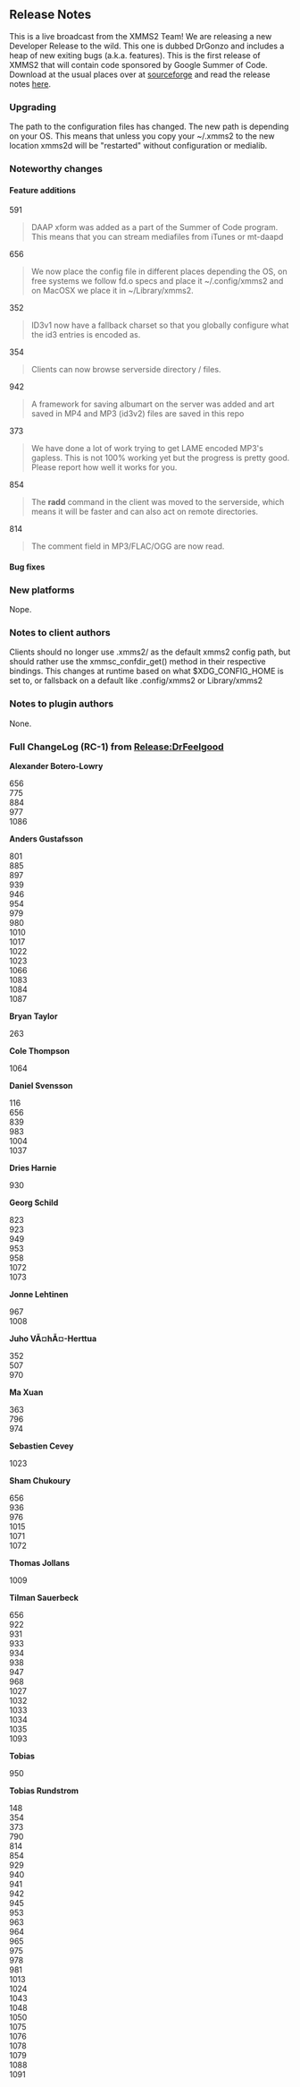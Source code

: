 == Release Notes ==

This is a live broadcast from the XMMS2 Team! We are releasing a new Developer Release to the wild. This one is dubbed DrGonzo and includes a heap of new exiting bugs (a.k.a. features). This is the first release of XMMS2 that will contain code sponsored by Google Summer of Code. Download at the usual places over at [http://sourceforge.net/projects/xmms2 sourceforge] and read the release notes [http://wiki.xmms2.xmms.se/index.php/Release:DrGonzo here].

=== Upgrading ===

The path to the configuration files has changed. The new path is depending on your OS. This means that unless you copy your ~/.xmms2 to the new location xmms2d will be "restarted" without configuration or medialib.

=== Noteworthy changes ===

==== Feature additions ====

;<mantis>591</mantis>
<blockquote>DAAP xform was added as a part of the Summer of Code program. This means that you can stream mediafiles from iTunes or mt-daapd</blockquote>
;<mantis>656</mantis>
<blockquote>We now place the config file in different places depending the OS, on free systems we follow fd.o specs and place it ~/.config/xmms2 and on MacOSX we place it in ~/Library/xmms2.</blockquote>
;<mantis>352</mantis>
<blockquote>ID3v1 now have a fallback charset so that you globally configure what the id3 entries is encoded as.</blockquote>
;<mantis>354</mantis>
<blockquote>Clients can now browse serverside directory / files.</blockquote>
;<mantis>942</mantis>
<blockquote>A framework for saving albumart on the server was added and art saved in MP4 and MP3 (id3v2) files are saved in this repo</blockquote>
;<mantis>373</mantis>
<blockquote>We have done a lot of work trying to get LAME encoded MP3's gapless. This is not 100% working yet but the progress is pretty good. Please report how well it works for you.</blockquote>
;<mantis>854</mantis>
<blockquote>The '''radd''' command in the client was moved to the serverside, which means it will be faster and can also act on remote directories.</blockquote>
;<mantis>814</mantis>
<blockquote>The comment field in MP3/FLAC/OGG are now read.</blockquote>

==== Bug fixes ====

=== New platforms ===

Nope.

=== Notes to client authors ===
Clients should no longer use .xmms2/ as the default xmms2 config path, but should rather use the xmmsc_confdir_get() method in their respective bindings. This changes at runtime based on what $XDG_CONFIG_HOME is set to, or fallsback on a default like .config/xmms2 or Library/xmms2

=== Notes to plugin authors ===

None.

=== Full ChangeLog (RC-1) from [[Release:DrFeelgood]] ===

'''Alexander Botero-Lowry'''
;<mantis>656</mantis>
;<mantis>775</mantis>
;<mantis>884</mantis>
;<mantis>977</mantis>
;<mantis>1086</mantis>
'''Anders Gustafsson'''
;<mantis>801</mantis>
;<mantis>885</mantis>
;<mantis>897</mantis>
;<mantis>939</mantis>
;<mantis>946</mantis>
;<mantis>954</mantis>
;<mantis>979</mantis>
;<mantis>980</mantis>
;<mantis>1010</mantis>
;<mantis>1017</mantis>
;<mantis>1022</mantis>
;<mantis>1023</mantis>
;<mantis>1066</mantis>
;<mantis>1083</mantis>
;<mantis>1084</mantis>
;<mantis>1087</mantis>
'''Bryan Taylor'''
;<mantis>263</mantis>
'''Cole Thompson'''
;<mantis>1064</mantis>
'''Daniel Svensson'''
;<mantis>116</mantis>
;<mantis>656</mantis>
;<mantis>839</mantis>
;<mantis>983</mantis>
;<mantis>1004</mantis>
;<mantis>1037</mantis>
'''Dries Harnie'''
;<mantis>930</mantis>
'''Georg Schild'''
;<mantis>823</mantis>
;<mantis>923</mantis>
;<mantis>949</mantis>
;<mantis>953</mantis>
;<mantis>958</mantis>
;<mantis>1072</mantis>
;<mantis>1073</mantis>
'''Jonne Lehtinen'''
;<mantis>967</mantis>
;<mantis>1008</mantis>
'''Juho VÃ¤hÃ¤-Herttua'''
;<mantis>352</mantis>
;<mantis>507</mantis>
;<mantis>970</mantis>
'''Ma Xuan'''
;<mantis>363</mantis>
;<mantis>796</mantis>
;<mantis>974</mantis>
'''Sebastien Cevey'''
;<mantis>1023</mantis>
'''Sham Chukoury'''
;<mantis>656</mantis>
;<mantis>936</mantis>
;<mantis>976</mantis>
;<mantis>1015</mantis>
;<mantis>1071</mantis>
;<mantis>1072</mantis>
'''Thomas Jollans'''
;<mantis>1009</mantis>
'''Tilman Sauerbeck'''
;<mantis>656</mantis>
;<mantis>922</mantis>
;<mantis>931</mantis>
;<mantis>933</mantis>
;<mantis>934</mantis>
;<mantis>938</mantis>
;<mantis>947</mantis>
;<mantis>968</mantis>
;<mantis>1027</mantis>
;<mantis>1032</mantis>
;<mantis>1033</mantis>
;<mantis>1034</mantis>
;<mantis>1035</mantis>
;<mantis>1093</mantis>
'''Tobias'''
;<mantis>950</mantis>
'''Tobias Rundstrom'''
;<mantis>148</mantis>
;<mantis>354</mantis>
;<mantis>373</mantis>
;<mantis>790</mantis>
;<mantis>814</mantis>
;<mantis>854</mantis>
;<mantis>929</mantis>
;<mantis>940</mantis>
;<mantis>941</mantis>
;<mantis>942</mantis>
;<mantis>945</mantis>
;<mantis>953</mantis>
;<mantis>963</mantis>
;<mantis>964</mantis>
;<mantis>965</mantis>
;<mantis>975</mantis>
;<mantis>978</mantis>
;<mantis>981</mantis>
;<mantis>1013</mantis>
;<mantis>1024</mantis>
;<mantis>1043</mantis>
;<mantis>1048</mantis>
;<mantis>1050</mantis>
;<mantis>1075</mantis>
;<mantis>1076</mantis>
;<mantis>1078</mantis>
;<mantis>1079</mantis>
;<mantis>1088</mantis>
;<mantis>1091</mantis>